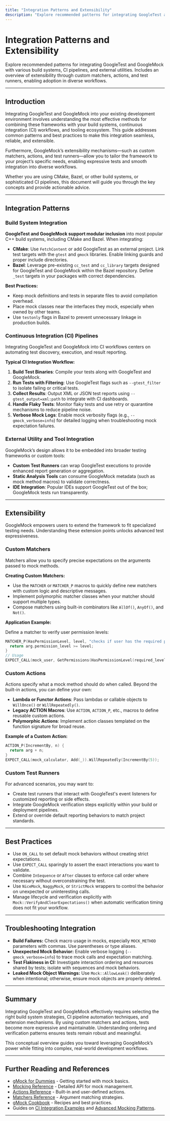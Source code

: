 ```yaml
---
title: "Integration Patterns and Extensibility"
description: "Explore recommended patterns for integrating GoogleTest and GoogleMock with various build systems, CI pipelines, and external utilities. Includes an overview of extensibility through custom matchers, actions, and test runners, enabling adoption in diverse workflows."
---
```


# Integration Patterns and Extensibility

Explore recommended patterns for integrating GoogleTest and GoogleMock with various build systems, CI pipelines, and external utilities. Includes an overview of extensibility through custom matchers, actions, and test runners, enabling adoption in diverse workflows.

---

## Introduction

Integrating GoogleTest and GoogleMock into your existing development environment involves understanding the most effective methods for combining these frameworks with your build systems, continuous integration (CI) workflows, and tooling ecosystem. This guide addresses common patterns and best practices to make this integration seamless, reliable, and extensible.

Furthermore, GoogleMock’s extensibility mechanisms—such as custom matchers, actions, and test runners—allow you to tailor the framework to your project’s specific needs, enabling expressive tests and smooth integration into diverse workflows.

Whether you are using CMake, Bazel, or other build systems, or sophisticated CI pipelines, this document will guide you through the key concepts and provide actionable advice.

---

## Integration Patterns

### Build System Integration

**GoogleTest and GoogleMock support modular inclusion** into most popular C++ build systems, including CMake and Bazel. When integrating:

- **CMake**: Use `FetchContent` or add GoogleTest as an external project. Link test targets with the `gtest` and `gmock` libraries. Enable linking guards and proper include directories.
- **Bazel**: Leverage pre-existing `cc_test` and `cc_library` targets designed for GoogleTest and GoogleMock within the Bazel repository. Define `_test` targets in your packages with correct dependencies.

**Best Practices:**

- Keep mock definitions and tests in separate files to avoid compilation overhead.
- Place mock classes near the interfaces they mock, especially when owned by other teams.
- Use `testonly` flags in Bazel to prevent unnecessary linkage in production builds.

### Continuous Integration (CI) Pipelines

Integrating GoogleTest and GoogleMock into CI workflows centers on automating test discovery, execution, and result reporting.

**Typical CI Integration Workflow:**

1. **Build Test Binaries**: Compile your tests along with GoogleTest and GoogleMock.
2. **Run Tests with Filtering**: Use GoogleTest flags such as `--gtest_filter` to isolate failing or critical tests.
3. **Collect Results**: Output XML or JSON test reports using `--gtest_output=xml:path` to integrate with CI dashboards.
4. **Handle Flaky Tests**: Monitor flaky tests and use retry or quarantine mechanisms to reduce pipeline noise.
5. **Verbose Mock Logs**: Enable mock verbosity flags (e.g., `--gmock_verbose=info`) for detailed logging when troubleshooting mock expectation failures.

### External Utility and Tool Integration

GoogleMock’s design allows it to be embedded into broader testing frameworks or custom tools:

- **Custom Test Runners** can wrap GoogleTest executions to provide enhanced report generation or aggregation.
- **Static Analysis Tools** can consume GoogleMock metadata (such as mock method macros) to validate correctness.
- **IDE Integration**: Popular IDEs support GoogleTest out of the box; GoogleMock tests run transparently.

---

## Extensibility

GoogleMock empowers users to extend the framework to fit specialized testing needs. Understanding these extension points unlocks advanced test expressiveness.

### Custom Matchers

Matchers allow you to specify precise expectations on the arguments passed to mock methods.

**Creating Custom Matchers:**

- Use the `MATCHER` or `MATCHER_P` macros to quickly define new matchers with custom logic and descriptive messages.
- Implement polymorphic matcher classes when your matcher should support multiple types.
- Compose matchers using built-in combinators like `AllOf()`, `AnyOf()`, and `Not()`.

**Application Example:**

Define a matcher to verify user permission levels:

```cpp
MATCHER_P(HasPermissionLevel, level, "checks if user has the required permission level") {
  return arg.permission_level >= level;
}
// Usage
EXPECT_CALL(mock_user, GetPermissions(HasPermissionLevel(required_level)));
```

### Custom Actions

Actions specify what a mock method should do when called. Beyond the built-in actions, you can define your own:

- **Lambda or Functor Actions**: Pass lambdas or callable objects to `WillOnce()` or `WillRepeatedly()`.
- **Legacy ACTION Macros**: Use `ACTION`, `ACTION_P`, etc., macros to define reusable custom actions.
- **Polymorphic Actions**: Implement action classes templated on the function signature for broad reuse.

**Example of a Custom Action:**

```cpp
ACTION_P(IncrementBy, n) {
  return arg + n;
}
EXPECT_CALL(mock_calculator, Add(_)).WillRepeatedly(IncrementBy(5));
```

### Custom Test Runners

For advanced scenarios, you may want to:

- Create test runners that interact with GoogleTest's event listeners for customized reporting or side effects.
- Integrate GoogleMock verification steps explicitly within your build or deployment pipelines.
- Extend or override default reporting behaviors to match project standards.

---

## Best Practices

- Use `ON_CALL` to set default mock behaviors without creating strict expectations.
- Use `EXPECT_CALL` sparingly to assert the exact interactions you want to validate.
- Combine `InSequence` or `After` clauses to enforce call order where necessary without overconstraining the test.
- Use `NiceMock`, `NaggyMock`, or `StrictMock` wrappers to control the behavior on unexpected or uninteresting calls.
- Manage lifecycle and verification explicitly with `Mock::VerifyAndClearExpectations()` when automatic verification timing does not fit your workflow.

---

## Troubleshooting Integration

- **Build Failures:** Check macro usage in mocks, especially `MOCK_METHOD` parameters with commas. Use parentheses or type aliases.
- **Unexpected Mock Behavior:** Enable verbose logging (`--gmock_verbose=info`) to trace mock calls and expectation matching.
- **Test Flakiness in CI:** Investigate interaction ordering and resources shared by tests; isolate with sequences and mock behaviors.
- **Leaked Mock Object Warnings:** Use `Mock::AllowLeak()` deliberately when intentional; otherwise, ensure mock objects are properly deleted.

---

## Summary

Integrating GoogleTest and GoogleMock effectively requires selecting the right build system strategies, CI pipeline automation techniques, and extension mechanisms. By using custom matchers and actions, tests become more expressive and maintainable. Understanding ordering and verification patterns ensures tests remain robust and meaningful.

This conceptual overview guides you toward leveraging GoogleMock’s power while fitting into complex, real-world development workflows.

---

## Further Reading and References

- [gMock for Dummies](https://google.github.io/googletest/gmock_for_dummies.html) - Getting started with mock basics.
- [Mocking Reference](https://google.github.io/googletest/reference/mocking.html) - Detailed API for mock management.
- [Actions Reference](https://google.github.io/googletest/reference/actions.html) - Built-in and user-defined actions.
- [Matchers Reference](https://google.github.io/googletest/reference/matchers.html) - Argument matching strategies.
- [gMock Cookbook](https://google.github.io/googletest/gmock_cook_book.html) - Recipes and best practices.
- Guides on [CI Integration Examples](../guides/integration-and-optimization/ci-integration-examples.md) and [Advanced Mocking Patterns](../guides/advanced-testing-patterns/using-gmock.md).

---